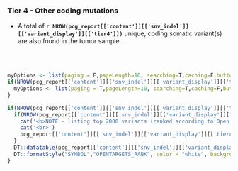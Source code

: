 ### Tier 4 - Other coding mutations

- A total of __`r NROW(pcg_report[['content']][['snv_indel']][['variant_display']][['tier4']])`__ unique, coding somatic variant(s) are also found in the tumor sample.

<br><br>
```r

myOptions <- list(paging = F,pageLength=10, searching=T,caching=F,buttons = c('csv','excel'),dom = 'Bfrtip')
if(NROW(pcg_report[['content']][['snv_indel']][['variant_display']][['tier4']]) > 10){
  myOptions <- list(paging = T,pageLength=10, searching=T,caching=F,buttons = c('csv','excel'),dom = 'Bfrtip')
}

if(NROW(pcg_report[['content']][['snv_indel']][['variant_display']][['tier4']]) > 0){
  if(NROW(pcg_report[['content']][['snv_indel']][['variant_display']][['tier4']]) > 2000){
    cat('<b>NOTE - listing top 2000 variants (ranked according to Open Targets phenotype association score)</b><br>',sep="\n")
    cat('<br>')
    pcg_report[['content']][['snv_indel']][['variant_display']][['tier4']] <- head(pcg_report[['content']][['snv_indel']][['variant_display']][['tier4']], 2000)
  }
  DT::datatable(pcg_report[['content']][['snv_indel']][['variant_display']][['tier4']], options = myOptions, escape=F, extensions = c("Buttons","Responsive")) %>%
  DT::formatStyle("SYMBOL","OPENTARGETS_RANK", color = "white", backgroundColor = DT::styleInterval(pcg_report[['content']][['report_display_config']][['opentargets_rank']][['breaks']], pcg_report[['content']][['report_display_config']][['opentargets_rank']][['colors']]))
}

```
<br><br>

